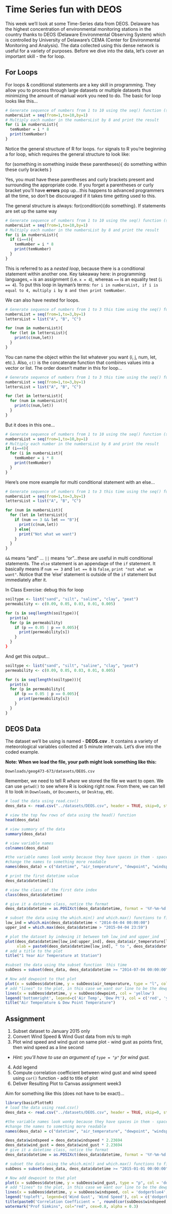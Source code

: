 # Time Series fun with DEOS

This week we'll look at some Time-Series data from DEOS. Delaware has the highest concentration of environmental monitoring stations in the country thanks to DEOS (Delaware Environmental Observing System) which is controlled by University of Delaware's CEMA (Center for Environmental Monitoring and Analysis). The data collected using this dense network is useful for a variety of purposes. Before we dive into the data, let's cover an important skill - the for loop.

## For Loops

For loops & conditional statements are a key skill in programming. They allow you to process through large datasets or multiple datasets thus minimizing the amount of manual work you need to do. The basic for loop looks like this...

```r
# Generate sequence of numbers from 1 to 10 using the seq() function (seq for sequence)
numbersList = seq(from=1,to=10,by=1)
# Multiply each number in the numbersList by 8 and print the result
for (i in numbersList){
  temNumber = i * 8
  print(temNumber)
}
```

Notice the general structure of R for loops. `for` signals to R you're beginning a for loop, which requires the general structure to look like:

for (something in something inside these parentheses){
  do something within these curly brackets
}

Yes, you must have these parentheses and curly brackets present and surrounding the appropriate code. If you forget a parentheses or curly bracket you'll have **errors** pop up...this happens to advanced programmers all the time, so don't be discouraged if it takes time getting used to this. 

The general structure is always: for(condition){do something}. If statements are set up the same way

```r
# Generate sequence of numbers from 1 to 10 using the seq() function (seq for sequence)
numbersList = seq(from=1,to=10,by=1)
# Multiply each number in the numbersList by 8 and print the result
for (i in numbersList){
  if (i==4){
    temNumber = i * 8
    print(temNumber)
  }
}
```

This is referred to as a *nested loop*, because there is a conditional statement within another one. Key takeaway here: in programming languages, `=` is an assignment (i.e. `x = 4`), whereas `==` is an equality test (`i == 4`). To put this loop in layman's terms: `for i in numbersList, if i is equal to 4, multiply i by 8 and then print temNumber`. 

We can also have nested for loops. 

```r
# Generate sequence of numbers from 1 to 3 this time using the seq() function (seq for sequence)
numbersList = seq(from=1,to=3,by=1)
lettersList = list("A", "B", "C")

for (num in numbersList){
  for (let in lettersList){
    print(c(num,let))
  }
}
```

You can name the object within the list whatever you want (i, j, num, let, etc.). Also, `c()` is the concatenate function that combines values into a vector or list. The order doesn't matter in this for loop...

```r
# Generate sequence of numbers from 1 to 3 this time using the seq() function (seq for sequence)
numbersList = seq(from=1,to=3,by=1)
lettersList = list("A", "B", "C")

for (let in lettersList){
  for (num in numbersList){
    print(c(num,let))
  }
}
```

But it does in this one...

```r
# Generate sequence of numbers from 1 to 10 using the seq() function (seq for sequence)
numbersList = seq(from=1,to=10,by=1)
# Multiply each number in the numbersList by 8 and print the result
if (i==4){
  for (i in numbersList){
    temNumber = i * 8
    print(temNumber)
  }
}
```

Here's one more example for multi conditional statement with an else...

```r
# Generate sequence of numbers from 1 to 3 this time using the seq() function (seq for sequence)
numbersList = seq(from=1,to=3,by=1)
lettersList = list("A", "B", "C")

for (num in numbersList){
  for (let in lettersList){
    if (num == 3 && let == "B"){
      print(c(num,let))
    } else{
      print("Not what we want")
    }
  }
}
```

`&&` means "and" ... `||` means "or"...these are useful in multi conditional statements. The `else` statement is an appendage of the `if` statement. It basically means if `num == 3` and `let == B` is `false`, `print "not what we want"`. Notice that the 'else' statement is outside of the `if` statement but immediately after it. 


In Class Exercise: debug this for loop

```r
soiltype <- list("sand", "silt", "saline", "clay", "peat")
permeability <- c(0.09, 0.05, 0.03, 0.01, 0.005)

for (s in seq(length(soiltype)){
  print(a)
  for (p in permeability)
    if (p == 0.05 | p == 0.005){
      print(permeability[s])
    }
  }
}
```

And get this output...
```r
soiltype <- list("sand", "silt", "saline", "clay", "peat")
permeability <- c(0.09, 0.05, 0.03, 0.01, 0.005)

for (s in seq(length(soiltype))){
  print(s)
  for (p in permeability){
    if (p == 0.05 | p == 0.005){
      print(permeability[s])
    }
  }
}
```
## DEOS Data

The dataset we'll be using is named - **DEOS.csv** . It contains a variety of meteorological variables collected at 5 minute intervals. Let's dive into the coded example.

**Note: When we load the file, your path might look something like this:**

  `Downloads/geog473-673/datasets/DEOS.csv`
  
Remember, we need to tell R *where* we stored the file we want to open. We can use `getwd()` to see where R is looking right now. From there, we can tell it to look in `Downloads`, or `Documents`, or `Desktop`, etc. 

``` r
# load the data using read.csv()
deos_data <- read.csv("../datasets/DEOS.csv", header = TRUE, skip=0, stringsAsFactors = FALSE)

# view the top few rows of data using the head() function
head(deos_data)

# view summary of the data
summary(deos_data)

# view variable names
colnames(deos_data)

#the variable names look wonky because they have spaces in them - spaces in variable names is a big no-no
#change the names to something more readable
names(deos_data) = c("datetime", "air_temperature", "dewpoint", "windspeed", "winddirection", "pressure", "solar_radiation", "wind_gust", "precipitation")

# print the first datetime value 
deos_data$datetime[1]

# view the class of the first date index
class(deos_data$datetime)

# give it a datetime class, notice the format
deos_data$datetime = as.POSIXct(deos_data$datetime, format = '%Y-%m-%d %H:%M')

# subset the data using the which.min() and which.max() functions to find our indices
low_ind = which.min(deos_data$datetime < "2014-04-04 00:00:00")
upper_ind = which.max(deos_data$datetime > "2015-04-04 23:59")

# plot the dataset by indexing it between teh low_ind and upper_ind
plot(deos_data$datetime[low_ind:upper_ind], deos_data$air_temperature[low_ind:upper_ind], type = "l", col = 'red', 
     xlab = paste0(deos_data$datetime[low_ind], " to ", deos_data$datetime[upper_ind]), ylab = "Celsius")
# add a title to the plot
title("1 Year Air Temperature at Station")

#subset the data using the subset function  this time
subDeos = subset(deos_data, deos_data$datetime >= "2014-07-04 00:00:00" & deos_data$datetime <= "2014-07-11 23:59:00")

# Now add dewpoint to that plot
plot(x = subDeos$datetime, y = subDeos$air_temperature, type = "l", col = 'red', xlab = paste0(subDeos$datetime[1], " to ",   subDeos$datetime[length(subDeos$datetime)]), ylab = "Celsius", ylim = c(5,40))
# add "lines" to the plot, in this case we want our line to be the dewpoint
lines(x = subDeos$datetime, y = subDeos$dewpoint, col = 'yellow')
legend('bottomright', legend=c('Air Temp', 'Dew Pt'), col = c('red', 'yellow'), lty = c(1, 1))
title("Air Temperature & Dew Point Temperature")

```


## Assignment

1. Subset dataset to January 2015 only
2. Convert Wind Speed & Wind Gust data from m/s to mph
3. Plot wind speed and wind gust on same plot - wind gust as points first, then wind speed as a line second
- *Hint: you'll have to use an argument of `type = "p"` for wind gust.*
4. Add legend
5. Compute correlation coefficient between wind gust and wind speed using `cor()` function - add to title of plot
6. Deliver Resulting Plot to Canvas assignment week3


Aim for something like this (does not have to be exact)...

``` r
library(basicPlotteR)
# load the data using read.csv()
deos_data <- read.csv("../datasets/DEOS.csv", header = TRUE, skip=0, stringsAsFactors = FALSE)

#the variable names look wonky because they have spaces in them - spaces in variable names is a big no-no
#change the names to something more readable
names(deos_data) = c("datetime", "air_temperature", "dewpoint", "windspeed", "winddirection", "pressure", "solar_radiation", "wind_gust", "precipitation")

deos_data$windspeed = deos_data$windspeed * 2.23694
deos_data$wind_gust = deos_data$wind_gust * 2.23694
# give it a datetime class, notice the format
deos_data$datetime = as.POSIXct(deos_data$datetime, format = '%Y-%m-%d %H:%M')

# subset the data using the which.min() and which.max() functions to find our indices
subDeos = subset(deos_data, deos_data$datetime >= "2015-01-01 00:00:00" & deos_data$datetime <= "2015-01-31 23:59:00")

# Now add dewpoint to that plot
plot(x = subDeos$datetime, y = subDeos$wind_gust, type = "p", col = 'dodgerblue2', xlab = paste0(subDeos$datetime[1], " to ",   subDeos$datetime[length(subDeos$datetime)]), ylab = "mph", ylim = c(5,40), pch=c(18))
# add "lines" to the plot, in this case we want our line to be the dewpoint
lines(x = subDeos$datetime, y = subDeos$windspeed, col = 'dodgerblue4', pch=c(18))
legend('topleft', legend=c('Wind Gust', 'Wind Speed'), col = c('dodgerblue2', 'dodgerblue4'), lty = c(1, 1))
title(paste0('Correlation Coefficient = ', round(cor(subDeos$windspeed, subDeos$wind_gust), 4)))
watermark("Prof Simkins", col="red", cex=0.8, alpha = 0.3)
```